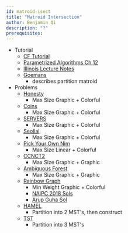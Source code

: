 ```yaml
---
id: matroid-isect
title: "Matroid Intersection"
author: Benjamin Qi
description: "?"
prerequisites:
---
```


  * Tutorial
    * [CF Tutorial](https://codeforces.com/blog/entry/69287)
    * [Parametrized Algorithms Ch 12](http://parameterized-algorithms.mimuw.edu.pl/parameterized-algorithms.pdf)
    * [Illinois Lecture Notes](https://courses.engr.illinois.edu/cs598csc/sp2010/Lectures/Lecture17.pdf)
    * [Goemans](https://math.mit.edu/~goemans/18438F09/lec13.pdf)
      * describes partition matroid
  * Problems
    * [Honesty](https://www.urionlinejudge.com.br/judge/en/problems/view/2128)
      * Max Size Graphic + Colorful
    * [Coins](https://www.spoj.com/problems/COIN/)
      * Max Size Graphic + Colorful
    * [SERVERS](https://www.codechef.com/problems/SERVERS)
      * Max Size Graphic + Colorful
    * [Seollal](https://codeforces.com/contest/1284/problem/G)
      * Max Size Graphic + Colorful
    * [Pick Your Own Nim](https://codeforces.com/gym/102156/problem/D)
      * Max Size Linear + Colorful
    * [CCNCT2](https://www.codechef.com/problems/CNNCT2)
      * Max Size Graphic + Graphic
    * [Ambiguous Forest](https://onlinejudge.org/index.php?option=com_onlinejudge&Itemid=8&page=show_problem&problem=3080)
      * Max Size Graphic + Graphic
    * [Rainbow Graph](https://open.kattis.com/problems/rainbowgraph)
      * Min Weight Graphic + Colorful
      * [NAIPC 2018 Sols](http://serjudging.vanb.org/?p=1165)
      * [Arup Guha Sol](http://www.cs.ucf.edu/~dmarino/progcontests/mysols/northamerica/2018/g.java)
    * [HAMEL](https://www.codechef.com/problems/HAMEL)
      * Partition into 2 MST's, then construct
    * [TST](https://dmoj.ca/problem/dmopc19c3p6)
      * Partition into 3 MST's
